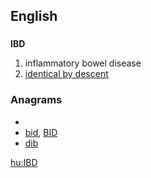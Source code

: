 ==English==

==={{initialism}}===
'''IBD'''

# inflammatory bowel disease
# [[identical by descent]]

===Anagrams===
* {{alphagram|bdi}}
* [[bid#English|bid]], [[BID#English|BID]]
* [[dib#English|dib]]


[[hu:IBD]]